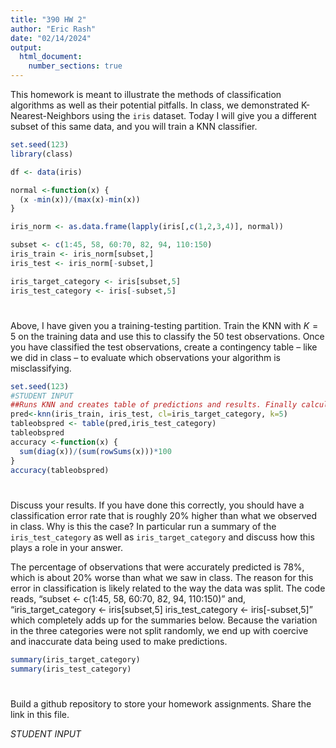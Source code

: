 ```yaml
---
title: "390 HW 2"
author: "Eric Rash"
date: "02/14/2024"
output: 
  html_document:
    number_sections: true
---
```


This homework is meant to illustrate the methods of classification algorithms as well as their potential pitfalls.  In class, we demonstrated K-Nearest-Neighbors using the `iris` dataset.  Today I will give you a different subset of this same data, and you will train a KNN classifier.  

```r
set.seed(123)
library(class)

df <- data(iris) 

normal <-function(x) {
  (x -min(x))/(max(x)-min(x))   
}

iris_norm <- as.data.frame(lapply(iris[,c(1,2,3,4)], normal))

subset <- c(1:45, 58, 60:70, 82, 94, 110:150)
iris_train <- iris_norm[subset,] 
iris_test <- iris_norm[-subset,] 

iris_target_category <- iris[subset,5]
iris_test_category <- iris[-subset,5]


```

#
Above, I have given you a training-testing partition.  Train the KNN with $K = 5$ on the training data and use this to classify the 50 test observations.  Once you have classified the test observations, create a contingency table -- like we did in class -- to evaluate which observations your algorithm is misclassifying.   

```r
set.seed(123)
#STUDENT INPUT
##Runs KNN and creates table of predictions and results. Finally calculates % of predictions correctly classified.
pred<-knn(iris_train, iris_test, cl=iris_target_category, k=5)
tableobspred <- table(pred,iris_test_category)
tableobspred
accuracy <-function(x) {
  sum(diag(x))/(sum(rowSums(x)))*100
}
accuracy(tableobspred)
```

#

Discuss your results.  If you have done this correctly, you should have a classification error rate that is roughly 20% higher than what we observed in class.  Why is this the case? In particular run a summary of the `iris_test_category` as well as `iris_target_category` and discuss how this plays a role in your answer.  

The percentage of observations that were accurately predicted is 78%, which is about 20% worse than what we saw in class. The reason for this error in classification is likely related to the way the data was split. The code reads, "subset <- c(1:45, 58, 60:70, 82, 94, 110:150)" and, "iris_target_category <- iris[subset,5]
iris_test_category <- iris[-subset,5]" which completely adds up for the summaries below. Because the variation in the three categories were not split randomly, we end up with coercive and inaccurate data being used to make predictions. 
```r
summary(iris_target_category)
summary(iris_test_category)
```

#

Build a github repository to store your homework assignments.  Share the link in this file.  

*STUDENT INPUT*
